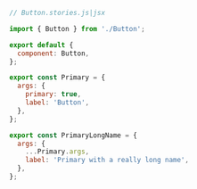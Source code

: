 ```js
// Button.stories.js|jsx

import { Button } from './Button';

export default {
  component: Button,
};

export const Primary = {
  args: {
    primary: true,
    label: 'Button',
  },
};

export const PrimaryLongName = {
  args: {
    ...Primary.args,
    label: 'Primary with a really long name',
  },
};
```
